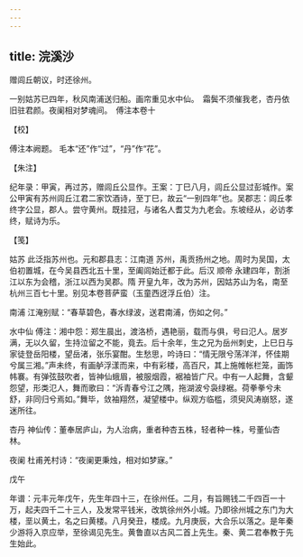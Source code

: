 ```yaml
---
---
---
```

title: 浣溪沙
---







赠闾丘朝议，时还徐州。

一别姑苏已四年，秋风南浦送归船。画帘重见水中仙。　霜鬓不须催我老，杏丹依旧驻君颜。夜阑相对梦魂间。　傅注本卷十





【校】


傅注本阙题。 毛本“还”作“过”，“丹”作“花”。





【朱注】


纪年录：甲寅，再过苏，赠闾丘公显作。王案：丁巳八月，闾丘公显过彭城作。案公甲寅有苏州闾丘江君二家饮酒诗，至丁巳，故云“一别四年”也。吴郡志：闾丘孝终字公显，郡人。尝守黄州。既挂冠，与诸名人耆艾为九老会。东坡经从，必访孝终，赋诗为乐。





【笺】


姑苏 此泛指苏州也。元和郡县志：江南道 苏州，禹贡扬州之地。周时为吴国，太伯初置城，在今吴县西北五十里，至阖闾始迁都于此。后汉 顺帝 永建四年，割浙江以东为会稽，浙江以西为吴郡。隋 开皇九年，改为苏州，因姑苏山为名，南至杭州三百七十里。别见本卷菩萨蛮（玉童西迓浮丘伯）注。

南浦 江淹别赋：“春草碧色，春水绿波，送君南浦，伤如之何。”

水中仙 傅注：湘中怨：郑生晨出，渡洛桥，遇艳丽，载而与俱，号曰氾人。居岁满，无以久留，生持泣留之不能，竟去。后十余年，生之兄为岳州刺史，上巳日与家徒登岳阳楼，望岳渚，张乐宴酣。生愁思，吟诗曰：“情无限兮荡洋洋，怀佳期兮属三湘。”声未终，有画舻浮漾而来，中有彩楼，高百尺，其上施帷帐栏笼，画饰帏褰。有弹弦鼓吹者，皆神仙蛾眉，被服烟霞，裾袖皆广尺。中有一人起舞，含颦怨望，形类氾人，舞而歌曰：“泝青春兮江之隅，拖湖波兮袅绿裾。荷拳拳兮未舒，非同归兮焉如。”舞毕，敛袖翔然，凝望楼中。纵观方临槛，须臾风涛崩怒，遂迷所往。

杏丹 神仙传：董奉居庐山，为人治病，重者种杏五株，轻者种一株，号董仙杏林。

夜阑 杜甫羌村诗：“夜阑更秉烛，相对如梦寐。”





戊午


年谱：元丰元年戊午，先生年四十三，在徐州任。二月，有旨赐钱二千四百一十万，起夫四千二十三人，及发常平钱米，改筑徐州外小城。乃即徐州城之东门为大楼，垩以黄土，名之曰黄楼。八月癸丑，楼成。九月庚辰，大合乐以落之。是年秦少游将入京应举，至徐谒见先生。黄鲁直以古风二首上先生。秦、黄二君奉教于先生始此。